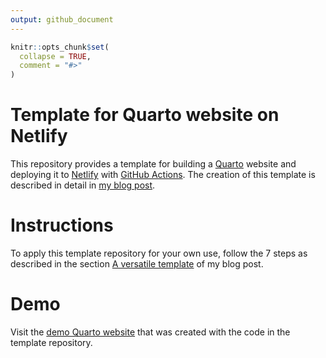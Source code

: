 ```yaml
---
output: github_document
---
```


<!-- README.md is generated from README.Rmd. Please edit that file -->

```r
knitr::opts_chunk$set(
  collapse = TRUE,
  comment = "#>"
)
```

# Template for Quarto website on Netlify

<!-- badges: start -->
<!-- badges: end -->

This repository provides a template for building a [Quarto](https://quarto.org/) website and deploying it to [Netlify](https://netlify.com/) with [GitHub Actions](https://github.com/features/actions). The creation of this template is described in detail in [my blog post](https://www.pietstam.nl/posts/2023-05-29-deploy-site-to-netlify-with-github-actions/). 

# Instructions

To apply this template repository for your own use, follow the 7 steps as described in the section [A versatile template](https://www.pietstam.nl/posts/2023-05-29-deploy-site-to-netlify-with-github-actions/#a-versatile-template) of my blog post.

# Demo

Visit the [demo Quarto website](https://template-quarto-website.netlify.app/) that was created with the code in the template repository.
